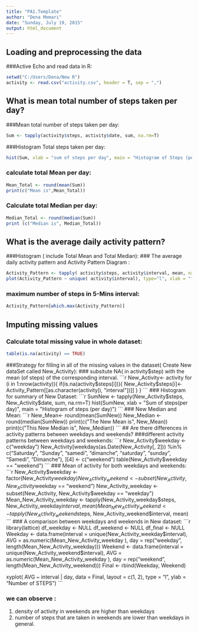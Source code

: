```yaml
---
title: "PA1.Template"
author: "Dena Memari"
date: "Sunday, July 19, 2015"
output: html_document
---
```

## Loading and preprocessing the data
###Active Echo and read data in R: 

```r
setwd("C:/Users/Dena/New R")
activity <- read.csv("activity.csv", header = T, sep = ",")
```
## What is mean total number of steps taken per day?
###Mean total number of steps taken per day:
```r
Sum <- tapply(activity$steps, activity$date, sum, na.rm=T)
```
###Histogram Total steps taken per day:
```r
hist(Sum, xlab = "sum of steps per day", main = "Histogram of Steps (per day)")
```
### calculate total Mean per day:
```r
Mean_Total <- round(mean(Sum))
print(c("Mean is",Mean_Total))
```
### Calculate total Median per day: 
```r
Median_Total <- round(median(Sum))
print (c("Median is", Median_Total))
````
## What is the average daily activity pattern?
###Histogram ( include Total Mean and Total Median):
### The average daily activity pattern and Activity Pattern Diagram : 
```r
Activity_Pattern <- tapply( activity$steps, activity$interval, mean, na.rm=T)
plot(Activity_Pattern ~ unique( activity$interval), type="l", xlab = "five Minutes Interval")
```
### maximum number of steps in 5-Mins interval:
```r
Activity_Pattern[which.max(Activity_Pattern)]
```
## Imputing missing values
### Calculate total missing value in whole dataset:
```r
table(is.na(activity) == TRUE)
```
###Strategy for filling in all of the missing values in the dataset( Create New dataSet called New_Activity):
### subsitute NA( in activity$step) with the mean (of steps) of the corresponding interval.
```r
New_Activity<- activity  
for (i in 1:nrow(activity)){
  if(is.na(activity$steps[i])){
    New_Activity$steps[i]<- Activity_Pattern[[as.character(activity[i, "interval"])]]
      }
   }
```
### Histogram for summary of New Dataset:
```r
SumNew <- tapply(New_Activity$steps, New_Activity$date, sum, na.rm=T)
hist(SumNew, xlab = "Sum of steps(per day)", main = "Histogram of steps (per day)")
```
### New Median and Mean: 
```r
New_Mean<- round(mean(SumNew))
New_Median <- round(median(SumNew))
print(c("The New Mean is", New_Mean))
print(c("This New Median is", New_Median))
```
## Are there differences in activity patterns between weekdays and weekends?
###different activity patterns between weekdays and weekends:
```r
New_Activity$weekday <- c("weekday")
New_Activity[weekdays(as.Date(New_Activity[, 2])) %in% c("Saturday", "Sunday", "samedi", "dimanche", "saturday", "sunday", "Samedi", "Dimanche"), ][4] <- c("weekend")
table(New_Activity$weekday == "weekend")
```
### Mean of activity for both weekdays and weekends:
```r
New_Activity$weekday <- factor(New_Activity$weekday)
New_Activity_weekend <- subset(New_Activity, New_Activity$weekday == "weekend")
New_Activity_weekday <- subset(New_Activity, New_Activity$weekday == "weekday")
Mean_New_Activity_weekday <- tapply(New_Activity_weekday$steps, New_Activity_weekday$interval, mean)
Mean_New_Activity_weekend <- tapply(New_Activity_weekend$steps, New_Activity_weekend$interval, mean)
```
### A comparison between weekdays and weekends in New dataset:
```r
library(lattice)
df_weekday <- NULL
df_weekend <- NULL
df_final <- NULL
Weekday <- data.frame(interval = unique(New_Activity_weekday$interval), AVG = as.numeric(Mean_New_Activity_weekday ), day = rep("weekday", length(Mean_New_Activity_weekday)))
Weekend <- data.frame(interval = unique(New_Activity_weekend$interval), AVG = as.numeric(Mean_New_Activity_weekday ), day = rep("weekend", length(Mean_New_Activity_weekend)))
Final <- rbind(Weekday, Weekend)

xyplot( AVG ~ interval | day, data = Final, layout = c(1, 2), 
        type = "l", ylab = "Number of STEPS")
```

### we can observe :
1. density of activity in weekends are higher than weekdays 
2. number of steps that are taken in weekends are lower than weekdays in general.
  
